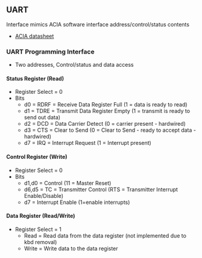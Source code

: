 == UART ==

Interface mimics ACIA software interface address/control/status contents

* [http://www.swtpc.com/mholley/Notebook/Hardware_ACIA.pdf ACIA datasheet]

=== UART Programming Interface ===

* Two addresses, Control/status and data access

==== Status Register (Read) ====

* Register Select = 0
* Bits
** d0 = RDRF	= Receive Data Register Full (1 = data is ready to read)
** d1 = TDRE	= Transmit Data Register Empty (1 = transmit is ready to send out data)
** d2 = DCD		= Data Carrier Detect (0 = carrier present - hardwired)
** d3 = CTS		= Clear to Send (0 = Clear to Send - ready to accept data - hardwired)
** d7 = IRQ		= Interrupt Request (1 = Interrupt present)

====  Control Register (Write) ====

* Register Select = 0
* Bits
** d1,d0 = Control (11 = Master Reset)
** d6,d5 = TC = Transmitter Control (RTS = Transmitter Interrupt Enable/Disable)
** d7    = Interrupt Enable (1=enable interrupts)

==== Data Register (Read/Write) ====

* Register Select = 1
** Read = Read data from the data register (not implemented due to kbd removal)
** Write = Write data to the data register
